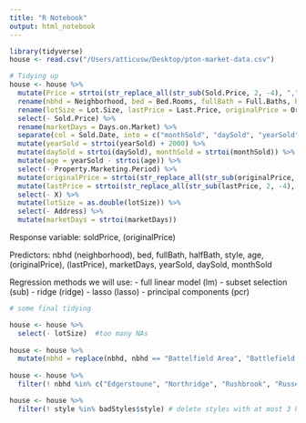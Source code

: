```yaml
---
title: "R Notebook"
output: html_notebook
---
```


```r
library(tidyverse)
house <- read.csv("/Users/atticusw/Desktop/pton-market-data.csv")

# Tidying up
house <- house %>% 
  mutate(Price = strtoi(str_replace_all(str_sub(Sold.Price, 2, -4), ",", ""))) %>%
  rename(nbhd = Neighborhood, bed = Bed.Rooms, fullBath = Full.Baths, halfBath = Half.Baths, style = Style, age = Year.Built) %>%
  rename(lotSize = Lot.Size, lastPrice = Last.Price, originalPrice = Original.Price, soldPrice = Price) %>%
  select(- Sold.Price) %>%
  rename(marketDays = Days.on.Market) %>%
  separate(col = Sold.Date, into = c("monthSold", "daySold", "yearSold"), sep = "/") %>%
  mutate(yearSold = strtoi(yearSold) + 2000) %>%
  mutate(daySold = strtoi(daySold), monthSold = strtoi(monthSold)) %>%
  mutate(age = yearSold - strtoi(age)) %>%
  select(- Property.Marketing.Period) %>%
  mutate(originalPrice = strtoi(str_replace_all(str_sub(originalPrice, 2, -4), ",", ""))) %>%
  mutate(lastPrice = strtoi(str_replace_all(str_sub(lastPrice, 2, -4), ",", ""))) %>%
  select(- X) %>%
  mutate(lotSize = as.double(lotSize)) %>%
  select(- Address) %>%
  mutate(marketDays = strtoi(marketDays))
```

Response variable: soldPrice, (originalPrice)

Predictors: nbhd (neighborhood), bed, fullBath, halfBath, style, age, (originalPrice), (lastPrice), marketDays, yearSold, daySold, monthSold

Regression methods we will use: 
- full linear model (lm)
- subset selection (sub)
- ridge (ridge)
- lasso (lasso)
- principal components (pcr)


```r
# some final tidying

house <- house %>%
  select(- lotSize)  #too many NAs
  
house <- house %>%
  mutate(nbhd = replace(nbhd, nbhd == "Battelfield Area", "Battlefield Area"), nbhd = replace(nbhd, nbhd == "princeton Ridge", "Princeton Ridge"), nbhd = replace(nbhd, nbhd == "LIttlebrook", "Littlebrook"), nbhd = replace(nbhd, nbhd == "griggs Farm", "Griggs Farm"), nbhd = replace(nbhd, nbhd == "PrettyBrook Area", "Pretty Brook Area"), nbhd = replace(nbhd, nbhd == "Palmer Sq", "Palmer Square"), nbhd = replace(nbhd, nbhd == "Institute", "Institute Area"), nbhd = replace(nbhd, nbhd == "Rriverside", "Riverside"), nbhd = replace(nbhd, nbhd == "Rriverside", "Riverside"))  #fix area names
  
house <- house %>%
  filter(! nbhd %in% c("Edgerstoune", "Northridge", "Rushbrook", "Russell Estates", "The Preserve", "Governors Lane", "Princeton Borough", "Preserve", "Queenston")) # delete areas with at most 3 houses

house <- house %>%
  filter(! style %in% badStyles$style) # delete styles with at most 3 houses
```

```r

```





